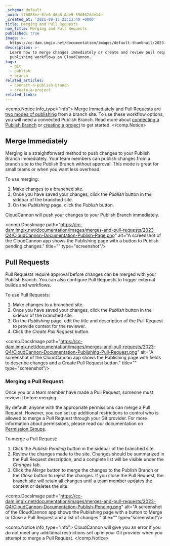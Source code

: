 ```yaml
---
_schema: default
_uuid: f76883ee-6fe6-46a3-8ae9-59d632dde14e
_created_at: '2021-09-15 23:13:40 +0000'
title: Merging and Pull Requests
nav_title: Merging and Pull Requests
published: true
image: >-
  https://cc-dam.imgix.net/documentation/images/default-thumbnail/2023-Q4/CloudCannon-Documentation-Thumbnail.png
description: >-
  Learn how to merge changes immediately or create and review pull requests with
  publishing workflows on CloudCannon.
tags:
  - git
  - publish
  - branch
related_articles:
  - connect-a-publish-branch
  - create-a-project
related_links:
---
```

<comp.Notice info_type="info">
  Merge Immediately and Pull Requests are [two modes of publishing](/documentation/articles/connect-a-publish-branch/#change-your-publish-mode) from a branch site. To use these workflow options, you will need a connected Publish Branch. Read more about [connecting a Publish Branch](/documentation/articles/connect-a-publish-branch/) or [creating a project](/documentation/articles/create-a-project/) to get started.
</comp.Notice>

## Merge Immediately

Merging is a straightforward method to push changes to your Publish Branch immediately. Your team members can publish changes from a branch site to the Publish Branch without approval. This mode is great for small teams or when you want less overhead.

To use merging:

1. Make changes to a branched site.
2. Once you have saved your changes, click the *Publish* button in the sidebar of the branched site.
3. On the *Publishing* page, click the *Publish* button.

CloudCannon will push your changes to your Publish Branch immediately.

<comp.DocsImage path="https://cc-dam.imgix.net/documentation/images/merges-and-pull-requests/2023-Q4/CloudCannon-Documentation-Publish-Page.png" alt="A screenshot of the CloudCannon app shows the Publishing page with a button to Publish pending changes." title="" type="screenshot"/>

## Pull Requests

Pull Requests require approval before changes can be merged with your Publish Branch. You can also configure Pull Requests to trigger external builds and workflows.

To use Pull Requests:

1. Make changes to a branched site.
2. Once you have saved your changes, click the *Publish* button in the sidebar of the branched site.
3. On the *Publishing* page, edit the title and description of the Pull Request to provide context for the reviewer.
4. Click the *Create Pull Request* button.

<comp.DocsImage path="https://cc-dam.imgix.net/documentation/images/merges-and-pull-requests/2023-Q4/CloudCannon-Documentation-Publishing-Pull-Request.png" alt="A screenshot of the CloudCannon app shows the Publishing page with fields to describe changes and a Create Pull Request button." title="" type="screenshot"/>

### Merging a Pull Request

Once you or a team member have made a Pull Request, someone must review it before merging.

By default, anyone with the appropriate permissions can merge a Pull Request. However, you can set up additional restrictions to control who is allowed to merge a Pull Request through your Git provider. For more information about permissions, please read our documentation on [Permission Groups](/documentation/articles/what-are-permission-groups/).

To merge a Pull Request:

1. Click the *Publish Pending* button in the sidebar of the branched site.
2. Review the changes made to the site. Changes should be summarized in the Pull Request description, and a complete list will be visible under the *Changes* tab.
3. Click the *Merge* button to merge the changes to the Publish Branch or the *Close* button to reject the changes. If you close the Pull Request, the branch site will retain all changes until a team member updates the content or deletes the site.

<comp.DocsImage path="https://cc-dam.imgix.net/documentation/images/merges-and-pull-requests/2023-Q4/CloudCannon-Documentation-Publish-Pending.png" alt="A screenshot of the CloudCannon app shows the Publishing page with a button to Merge or Close a Pull Request and a list of changes." title="" type="screenshot"/>

<comp.Notice info_type="info">
  CloudCannon will give you an error if you do not meet any additional restrictions set up in your Git provider when you attempt to merge a Pull Request.
</comp.Notice>